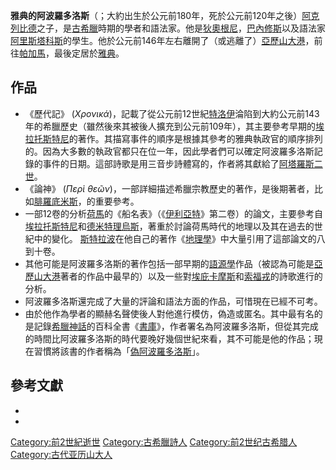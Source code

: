 {{For|《[[書庫|書庫]]》的作者|偽阿波羅多洛斯}}

'''雅典的阿波羅多洛斯'''（{{lang-el|Ἀπολλόδωρος ὁ Ἀθηναῖος}}；大約出生於公元前180年，死於公元前120年之後）[[阿克列比德|阿克列比德]]之子，是[[古希臘|古希臘]]時期的學者和語法家。他是[[巴比倫的狄奧根尼|狄奧根尼]]，[[羅得島的巴內修斯|巴內修斯]]以及語法家[[薩摩色雷斯的阿里斯塔科斯|阿里斯塔科斯]]的學生。他於公元前146年左右離開了（或逃離了）[[亞歷山大港|亞歷山大港]]，前往[[帕加馬|帕加馬]]，最後定居於[[雅典|雅典]]。

==作品==
* 《歷代記》 (''Χρονικά'')，記載了從公元前12世紀[[特洛伊|特洛伊]]淪陷到大約公元前143年的希臘歷史（雖然後來其被後人擴充到公元前109年），其主要參考早期的[[埃拉托斯特尼|埃拉托斯特尼]]的著作。其描寫事件的順序是根據其參考的雅典執政官的順序排列的。因為大多數的執政官都只在位一年，因此學者們可以確定阿波羅多洛斯記錄的事件的日期。這部詩歌是用三音步詩體寫的，作者將其獻給了[[阿塔羅斯二世|阿塔羅斯二世]]。
* 《論神》 (''Περὶ θεῶν'')，一部詳細描述希臘宗教歷史的著作，是後期著者，比如[[噶達拉的腓羅底米斯|腓羅底米斯]]，的重要參考。
* 一部12卷的分析[[荷馬|荷馬]]的《船名表》（《[[伊利亞特|伊利亞特]]》第二卷）的論文，主要參考自[[埃拉托斯特尼|埃拉托斯特尼]]和[[德米特理烏斯|德米特理烏斯]]，著重於討論荷馬時代的地理以及其在過去的世紀中的變化。 [[斯特拉波|斯特拉波]]在他自己的著作《[[地理學_(斯特拉波)|地理學]]》中大量引用了這部論文的八到十卷。
* 其他可能是阿波羅多洛斯的著作包括一部早期的[[wikt:etymology|語源學]]作品（被認為可能是[[亞歷山大港|亞歷山大港]]著者的作品中最早的）以及一些對[[埃庇卡摩斯|埃庇卡摩斯]]和[[索福戎|索福戎]]的詩歌進行的分析。
* 阿波羅多洛斯還完成了大量的評論和語法方面的作品，可惜現在已經不可考。
* 由於他作為學者的顯赫名聲使後人對他進行模仿，偽造或匿名。其中最有名的是記錄[[希臘神話|希臘神話]]的百科全書《[[書庫|書庫]]》，作者署名為阿波羅多洛斯，但從其完成的時間比阿波羅多洛斯的時代要晚好幾個世紀來看，其不可能是他的作品；現在習慣將該書的作者稱為「[[偽阿波羅多洛斯|偽阿波羅多洛斯]]」。

==參考文獻==
{{Wikisource1911Enc|Apollodorus (grammarian)}}

*{{cite encyclopedia
  | last = Hornblower
  | first = Simon
  | authorlink =
  | title = Apollodorus (6) of Athens
  | encyclopedia = The Oxford Classical Dictionary
  | volume =
  | pages = 124
  | publisher = Oxford University Press
  | location = Oxford
  | year = 1996
  | url =
  | accessdate = }}
*{{cite encyclopedia
  | last = Smith
  | first = W.
  | authorlink =
  | title =
  | encyclopedia = Dictionary of Greek and Roman Biography and Mythology
  | volume = Vol. 1, p. 234
  | pages = 1093
  | publisher = Walton & Maberly
  | location = London
  | year = 1861
  | url = http://books.google.com/books?id=YycBAAAAQAAJ&pg=PA234&dq=Panaetius+Apollodorus&as_brr=1#PPR3,M1
  | accessdate = }}


{{Authority control}}
[[Category:前2世紀逝世|Category:前2世紀逝世]]
[[Category:古希臘詩人|Category:古希臘詩人]]
[[Category:前2世纪古希腊人|Category:前2世纪古希腊人]]
[[Category:古代亚历山大人|Category:古代亚历山大人]]